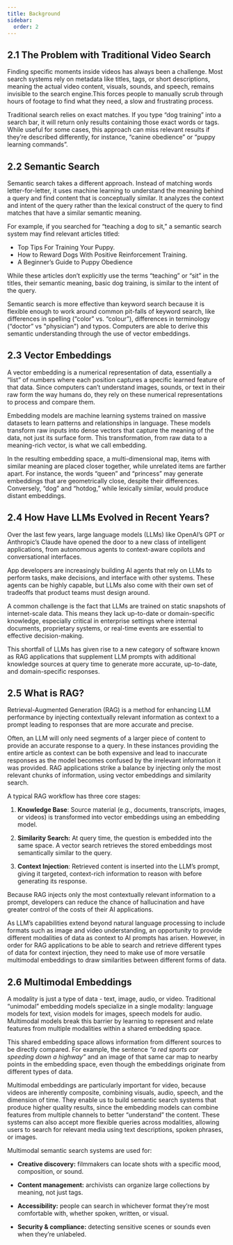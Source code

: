```yaml
---
title: Background
sidebar:
  order: 2
---
```



## **2.1 The Problem with Traditional Video Search**

<ThemedDiagram src='simplified_architecture.png' alt='Kubrick Search' />

Finding specific moments inside videos has always been a challenge. Most search
systems rely on metadata like titles, tags, or short descriptions, meaning the
actual video content, visuals, sounds, and speech, remains invisible to the
search engine.This forces people to manually scrub through hours of footage to
find what they need, a slow and frustrating process.

Traditional search relies on exact matches. If you type “dog training” into a
search bar, it will return only results containing those exact words or tags.
While useful for some cases, this approach can miss relevant results if they’re
described differently, for instance, “canine obedience” or “puppy learning
commands”.

## **2.2 Semantic Search**

Semantic search takes a different approach. Instead of matching words
letter-for-letter, it uses machine learning to understand the meaning behind a
query and find content that is conceptually similar. It analyzes the context and
intent of the query rather than the lexical construct of the query to find
matches that have a similar semantic meaning.

<ThemedDiagram src='simplified_architecture.png' alt='Kubrick Search' />

For example, if you searched for “teaching a dog to sit,” a semantic search
system may find relevant articles titled:

- Top Tips For Training Your Puppy.
- How to Reward Dogs With Positive Reinforcement Training.
- A Beginner’s Guide to Puppy Obedience

While these articles don’t explicitly use the terms “teaching” or “sit” in the
titles, their semantic meaning, basic dog training, is similar to the intent of
the query.

Semantic search is more effective than keyword search because it is flexible
enough to work around common pit-falls of keyword search, like differences in
spelling (“color” vs. “colour”), differences in terminology (“doctor” vs
"physician") and typos. Computers are able to derive this semantic understanding
through the use of vector embeddings.

## **2.3 Vector Embeddings**

A vector embedding is a numerical representation of data, essentially a “list”
of numbers where each position captures a specific learned feature of that data.
Since computers can’t understand images, sounds, or text in their raw form the
way humans do, they rely on these numerical representations to process and
compare them.

Embedding models are machine learning systems trained on massive datasets to
learn patterns and relationships in language. These models transform raw inputs
into dense vectors that capture the meaning of the data, not just its surface
form. This transformation, from raw data to a meaning-rich vector, is what we
call embedding.

<ThemedDiagram src='simplified_architecture.png' alt='Kubrick Search' />

In the resulting embedding space, a multi-dimensional map, items with similar
meaning are placed closer together, while unrelated items are farther apart. For
instance, the words “queen” and “princess” may generate embeddings that are
geometrically close, despite their differences. Conversely, “dog” and “hotdog,”
while lexically similar, would produce distant embeddings.

<ThemedDiagram src='simplified_architecture.png' alt='Kubrick Search' />

## **2.4 How Have LLMs Evolved in Recent Years?**

Over the last few years, large language models (LLMs) like OpenAI’s GPT or
Anthropic’s Claude have opened the door to a new class of intelligent
applications, from autonomous agents to context-aware copilots and
conversational interfaces.

App developers are increasingly building AI agents that rely on LLMs to perform
tasks, make decisions, and interface with other systems. These agents can be
highly capable, but LLMs also come with their own set of tradeoffs that product
teams must design around.

A common challenge is the fact that LLMs are trained on static snapshots of
internet-scale data. This means they lack up-to-date or domain-specific
knowledge, especially critical in enterprise settings where internal documents,
proprietary systems, or real-time events are essential to effective
decision-making.

This shortfall of LLMs has given rise to a new category of software known as RAG
applications that supplement LLM prompts with additional knowledge sources at
query time to generate more accurate, up-to-date, and domain-specific responses.

## **2.5 What is RAG?**

Retrieval-Augmented Generation (RAG) is a method for enhancing LLM performance
by injecting contextually relevant information as context to a prompt leading to
responses that are more accurate and precise.

Often, an LLM will only need segments of a larger piece of content to provide an
accurate response to a query. In these instances providing the entire article as
context can be both expensive and lead to inaccurate responses as the model
becomes confused by the irrelevant information it was provided. RAG applications
strike a balance by injecting only the most relevant chunks of information,
using vector embeddings and similarity search.

<ThemedDiagram src='simplified_architecture.png' alt='Kubrick Search' />

A typical RAG workflow has three core stages:

1. **Knowledge Base**: Source material (e.g., documents, transcripts, images, or
   videos) is transformed into vector embeddings using an embedding model.

2. **Similarity Search:** At query time, the question is embedded into the same
   space. A vector search retrieves the stored embeddings most semantically
   similar to the query.

3. **Context Injection**: Retrieved content is inserted into the LLM’s prompt,
   giving it targeted, context-rich information to reason with before generating
   its response.

Because RAG injects only the most contextually relevant information to a prompt,
developers can reduce the chance of hallucination and have greater control of
the costs of their AI applications.

<ThemedDiagram src='simplified_architecture.png' alt='Kubrick Search' />

As LLM’s capabilities extend beyond natural language processing to include
formats such as image and video understanding, an opportunity to provide
different modalities of data as context to AI prompts has arisen. However, in
order for RAG applications to be able to search and retrieve different types of
data for context injection, they need to make use of more versatile multimodal
embeddings to draw similarities between different forms of data.

## **2.6 Multimodal Embeddings**

A modality is just a type of data \- text, image, audio, or video. Traditional
“unimodal” embedding models specialize in a single modality: language models for
text, vision models for images, speech models for audio. Multimodal models break
this barrier by learning to represent and relate features from multiple
modalities within a shared embedding space.

<ThemedDiagram src='simplified_architecture.png' alt='Kubrick Search' />

This shared embedding space allows information from different sources to be
directly compared. For example, the sentence _“a red sports car speeding down a
highway”_ and an image of that same car map to nearby points in the embedding
space, even though the embeddings originate from different types of data.

<ThemedDiagram src='simplified_architecture.png' alt='Kubrick Search' />

Multimodal embeddings are particularly important for video, because videos are
inherently composite, combining visuals, audio, speech, and the dimension of
time. They enable us to build semantic search systems that produce higher
quality results, since the embedding models can combine features from multiple
channels to better “understand” the content. These systems can also accept more
flexible queries across modalities, allowing users to search for relevant media
using text descriptions, spoken phrases, or images.

Multimodal semantic search systems are used for:

- **Creative discovery:** filmmakers can locate shots with a specific mood,
  composition, or sound.

- **Content management:** archivists can organize large collections by meaning,
  not just tags.

- **Accessibility:** people can search in whichever format they’re most
  comfortable with, whether spoken, written, or visual.

- **Security & compliance:** detecting sensitive scenes or sounds even when
  they’re unlabeled.
